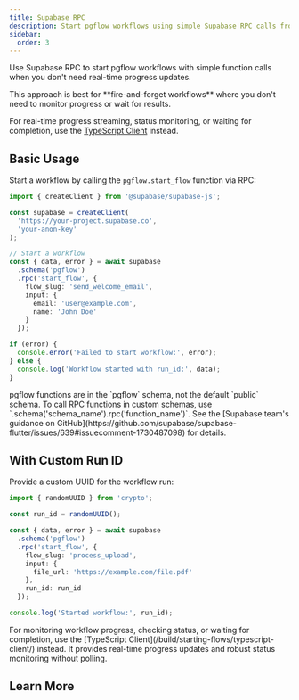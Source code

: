 ```yaml
---
title: Supabase RPC
description: Start pgflow workflows using simple Supabase RPC calls from TypeScript without real-time features.
sidebar:
  order: 3
---
```



Use Supabase RPC to start pgflow workflows with simple function calls when you don't need real-time progress updates.

<Aside type="tip">
This approach is best for **fire-and-forget workflows** where you don't need to monitor progress or wait for results.

For real-time progress streaming, status monitoring, or waiting for completion, use the [TypeScript Client](/build/starting-flows/typescript-client/) instead.
</Aside>

<SecuritySetupWarning />

## Basic Usage

Start a workflow by calling the `pgflow.start_flow` function via RPC:

```typescript
import { createClient } from '@supabase/supabase-js';

const supabase = createClient(
  'https://your-project.supabase.co',
  'your-anon-key'
);

// Start a workflow
const { data, error } = await supabase
  .schema('pgflow')
  .rpc('start_flow', {
    flow_slug: 'send_welcome_email',
    input: {
      email: 'user@example.com',
      name: 'John Doe'
    }
  });

if (error) {
  console.error('Failed to start workflow:', error);
} else {
  console.log('Workflow started with run_id:', data);
}
```

<Aside type="note" title="Calling Functions in Custom Schemas">
pgflow functions are in the `pgflow` schema, not the default `public` schema. To call RPC functions in custom schemas, use `.schema('schema_name').rpc('function_name')`. See the [Supabase team's guidance on GitHub](https://github.com/supabase/supabase-flutter/issues/639#issuecomment-1730487098) for details.
</Aside>

## With Custom Run ID

Provide a custom UUID for the workflow run:

```typescript
import { randomUUID } from 'crypto';

const run_id = randomUUID();

const { data, error } = await supabase
  .schema('pgflow')
  .rpc('start_flow', {
    flow_slug: 'process_upload',
    input: {
      file_url: 'https://example.com/file.pdf'
    },
    run_id: run_id
  });

console.log('Started workflow:', run_id);
```

<Aside type="tip">
For monitoring workflow progress, checking status, or waiting for completion, use the [TypeScript Client](/build/starting-flows/typescript-client/) instead. It provides real-time progress updates and robust status monitoring without polling.
</Aside>

## Learn More

<CardGrid>
  <LinkCard
    title="TypeScript Client"
    href="/build/starting-flows/typescript-client/"
    description="Use the full client library for real-time progress streaming"
  />
</CardGrid>
